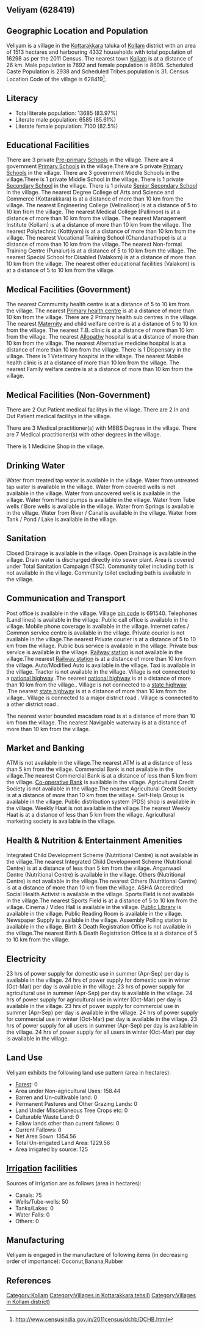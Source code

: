 {{Infobox settlement
| name=Veliyam
| native_name=
| native_name_lang=
| other_name=
| nickname=
| settlement_type=Village
| image_skyline=
| image_alt=
| image_caption=
| pushpin_map=India Kerala
| pushpin_label_position=right
| pushpin_map_alt=
| pushpin_map_caption=Location in Kerala, India
| latd=
| latm=
| lats=
| latNS=
| longd=
| longm=
| longs=
| longEW=
| coordinates_display=inline,title
| subdivision_type=Country
| subdivision_name={{flag|India}}
| subdivision_type1=[[States and territories of India|State]]
| subdivision_name1=Kerala 
| subdivision_type2=[[List of districts of India|District]]
| subdivision_name2=Kollam
| subdivision_type3=Tahsil
| subdivision_name3=Kottarakkara
| website=
| established_title=<!-- Established -->
| established_date=
| founder=
| named_for=
| government_type=
| governing_body=
| unit_pref=Metric=
| area_footnotes=
| area_rank=
| area_total_km2=15.13
| elevation_footnotes=
| elevation_m=
| population_total=16298
| population_as_of=2011
| population_rank=
| population_density_km2=1077
| population_demonym=
| population_footnotes=
| demographics_type1=Languages
| demographics1_title1=Official
| demographics1_info1=[[Malayalam language|Malayalam]]
| timezone1=[[Indian Standard Time|IST]]
| utc_offset1==+5:30
| postal_code_type=[[Postal Index Number|PIN]]
| postal_code=691540
| area_code_type=Telephone code
| area_code=
| registration_plate=
| blank1_name_sec1=Nearest city
| blank1_info_sec1=[[Kollam]]
| blank2_name_sec1=[[Human sex ratio|Sex ratio]]
| blank2_info_sec1=1118 [[male|♂]]/[[female|♀]]
| blank3_name_sec1=Literacy
| blank3_info_sec1=83.97%
| blank1_name_sec2=[[2011 Census of India|2011 census]] code
| blank1_info_sec2=628419
| footnotes=
}}

== Veliyam (628419) ==

== Geographic Location and Population ==

Veliyam is a village in the [[Kottarakkara]] taluka of [[Kollam]] district with an area of 1513 hectares and harbouring 4332 households with total population of 16298 as per the 2011 Census. The nearest town [[Kollam]] is at a distance of 26 km. Male population is 7692 and female population is 8606. Scheduled Caste Population is 2938 and Scheduled Tribes population is 31. Census Location Code of the village is 628419<ref>http://www.censusindia.gov.in/2011census/dchb/DCHB.html</ref>.


== Literacy ==  
* Total literate population: 13685 (83.97%)
* Literate male population: 6585 (85.61%)
* Literate female population: 7100 (82.5%)


== Educational Facilities ==  
There are 3 private [[Pre-primary]] [[School]]s in the village.
There are 4 government [[Primary School]]s in the village.There are 5 private [[Primary School]]s in the village.
There are 3 government Middle Schools in the village.There is 1 private Middle School in the village.
There is 1 private [[Secondary School]] in the village.
There is 1 private [[Senior Secondary School]] in the village.
The nearest Degree College of Arts and Science and Commerce (Kottarakkara) is at a distance of more than 10 km from the village.
The nearest Engineering College (Velinalloor) is at a distance of 5 to 10 km from the village.
The nearest Medical College (Pallimon) is at a distance of more than 10 km from the village.
The nearest Management Institute (Kollam) is at a distance of more than 10 km from the village.
The nearest Polytechnic (Kottiyam) is at a distance of more than 10 km from the village.
The nearest Vocational Training School (Chandanathope) is at a distance of more than 10 km from the village.
The nearest Non-formal Training Centre (Punalur) is at a distance of 5 to 10 km from the village.
The nearest Special School for Disabled (Valakom) is at a distance of more than 10 km from the village.
The nearest other educational facilities (Valakom) is at a distance of 5 to 10 km from the village.


== Medical Facilities (Government) ==
The nearest Commumity health centre is at a distance of 5 to 10 km from the village.
The nearest [[Primary health centre]] is at a distance of more than 10 km from the village.
There are 2 Primary health sub centres in the village.
The nearest [[Maternity]] and child welfare centre is at a distance of 5 to 10 km from the village.
The nearest T.B. clinic is at a distance of more than 10 km from the village.
The nearest [[Allopathy]] hospital is at a distance of more than 10 km from the village.
The nearest Alternative medicine hospital is at a distance of more than 10 km from the village.
There is 1 Dispensary in the village.
There is 1 Veterinary hospital in the village.
The nearest Mobile health clinic is at a distance of more than 10 km from the village.
The nearest Family welfare centre is at a distance of more than 10 km from the village.


== Medical Facilities (Non-Government) ==
There are 2 Out Patient medical facilitys in the village.
There are 2 In and Out Patient medical facilitys in the village.

There are 3 Medical practitioner(s) with MBBS Degrees in the village.
There are 7 Medical practitioner(s) with other degrees in the village.


There is 1 Medicine Shop in the village.



== Drinking Water ==
Water from treated tap water is available in the village.
Water from untreated tap water is available in the village.
Water from covered wells is not available in the village.
Water from uncovered wells is available in the village.
Water from Hand pumps is available in the village.
Water from Tube wells / Bore wells is available in the village.
Water from Springs is available in the village.
Water from River / Canal is available in the village.
Water from Tank / Pond / Lake is available in the village.


== Sanitation ==
Closed Drainage is available in the village.
Open Drainage is available in the village.
Drain water is discharged directly into sewer plant.
Area is covered under Total Sanitation Campaign (TSC).
Community toilet including bath is not available in the village.
Community toilet excluding bath is available in the village.


== Communication and Transport ==
Post office is available in the village.
Village [[pin code]] is 691540.
Telephones (Land lines) is available in the village.
Public call office is available in the village.
Mobile phone coverage is available in the village.
Internet cafes / Common service centre is available in the village.
Private courier is not available in the village.The nearest Private courier is at a distance of 5 to 10 km from the village.
Public bus service is available in the village.
Private bus service is available in the village.
[[Railway station]] is not available in the village.The nearest [[Railway station]] is at a distance of more than 10 km from the village.
Auto/Modified Auto is available in the village.
Taxi is available in the village.
Tractor is not available in the village.
Village is not connected to a [[national highway]] .The nearest [[national highway]] is at a distance of more than 10 km from the village..
Village is not connected to a [[state highway]] .The nearest [[state highway]] is at a distance of more than 10 km from the village..
Village is connected to a major district road    .
Village is connected to a other district road  .


The nearest water bounded macadam road is at a distance of more than 10 km from the village.
The nearest Navigable waterway is at a distance of more than 10 km from the village.



== Market and Banking ==
ATM is not available in the village.The nearest ATM is at a distance of less than 5 km from the village.
Commercial Bank is not available in the village.The nearest Commercial Bank is at a distance of less than 5 km from the village.
[[Co-operative Bank]] is available in the village.
Agricultural Credit Society is not available in the village.The nearest Agricultural Credit Society is at a distance of more than 10 km from the village.
Self-Help Group is available in the village.
Public distribution system (PDS) shop is available in the village.
Weekly Haat is not available in the village.The nearest Weekly Haat is at a distance of less than 5 km from the village.
Agricultural marketing society is available in the village.


== Health & Nutrition & Entertainment Amenities ==
Integrated Child Development Scheme (Nutritional Centre) is not available in the village.The nearest Integrated Child Development Scheme (Nutritional Centre) is at a distance of less than 5 km from the village.
Anganwadi Centre (Nutritional Centre) is available in the village.
Others (Nutritional Centre) is not available in the village.The nearest Others (Nutritional Centre) is at a distance of more than 10 km from the village.
ASHA (Accredited Social Health Activist is available in the village.
Sports Field is not available in the village.The nearest Sports Field is at a distance of 5 to 10 km from the village.
Cinema / Video Hall is available in the village.
[[Public Library]] is available in the village.
Public Reading Room is available in the village.
Newspaper Supply is available in the village.
Assembly Polling station is available in the village.
Birth & Death Registration Office is not available in the village.The nearest Birth & Death Registration Office is at a distance of 5 to 10 km from the village.


== Electricity ==
23 hrs of power supply for domestic use in summer (Apr-Sep) per day is available in the village.
24 hrs of power supply for domestic use in winter (Oct-Mar) per day is available in the village.
23 hrs of power supply for agricultural use in summer (Apr-Sep) per day is available in the village.
24 hrs of power supply for agricultural use in winter (Oct-Mar) per day is available in the village.
23 hrs of power supply for commercial use in summer (Apr-Sep) per day is available in the village.
24 hrs of power supply for commercial use in winter (Oct-Mar) per day is available in the village.
23 hrs of power supply for all users in summer (Apr-Sep) per day is available in the village.
24 hrs of power supply for all users in winter (Oct-Mar) per day is available in the village.


== Land Use ==
Veliyam exhibits the following land use pattern (area in hectares):
* [[Forest]]: 0
* Area under Non-agricultural Uses: 158.44
* Barren and Un-cultivable land: 0
* Permanent Pastures and Other Grazing Lands: 0
* Land Under Miscellaneous Tree Crops etc: 0
* Culturable Waste Land: 0
* Fallow lands other than current fallows: 0
* Current Fallows: 0
* Net Area Sown: 1354.56
* Total Un-irrigated Land Area: 1229.56
* Area irrigated by source: 125


== [[Irrigation]] facilities ==
Sources of irrigation are as follows (area in hectares):
* Canals: 75
* Wells/Tube-wells: 50
* Tanks/Lakes: 0
* Water Falls: 0
* Others: 0


== Manufacturing ==
Veliyam is engaged in the manufacture of following items (in decreasing order of importance): Coconut,Banana,Rubber


[[Category:Kollam]]
[[Category:Villages in Kottarakkara tehsil)]]
[[Category:Villages in Kollam district)]]


== References ==
{{Reflist}}


